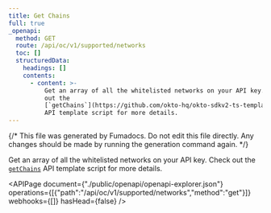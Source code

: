 ```yaml
---
title: Get Chains
full: true
_openapi:
  method: GET
  route: /api/oc/v1/supported/networks
  toc: []
  structuredData:
    headings: []
    contents:
      - content: >-
          Get an array of all the whitelisted networks on your API key. Check
          out the
          [`getChains`](https://github.com/okto-hq/okto-sdkv2-ts-template/blob/main/src/api-template/explorer/getChains.ts)
          API template script for more details.
---
```


{/* This file was generated by Fumadocs. Do not edit this file directly. Any changes should be made by running the generation command again. */}

Get an array of all the whitelisted networks on your API key. Check out the [`getChains`](https://github.com/okto-hq/okto-sdkv2-ts-template/blob/main/src/api-template/explorer/getChains.ts) API template script for more details.

<APIPage document={"./public/openapi/openapi-explorer.json"} operations={[{"path":"/api/oc/v1/supported/networks","method":"get"}]} webhooks={[]} hasHead={false} />